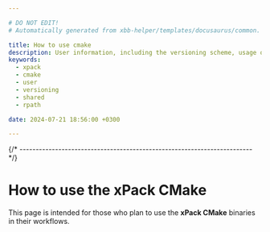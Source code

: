 ```yaml
---

# DO NOT EDIT!
# Automatically generated from xbb-helper/templates/docusaurus/common.

title: How to use cmake
description: User information, including the versioning scheme, usage of shared libraries, and RPATH configuration on GNU/Linux.
keywords:
  - xpack
  - cmake
  - user
  - versioning
  - shared
  - rpath

date: 2024-07-21 18:56:00 +0300

---
```




{/* ------------------------------------------------------------------------ */}

# How to use the xPack CMake

This page is intended for those who plan
to use the **xPack CMake** binaries in their workflows.

<Versioning/>

<LibrariesAndRpath/>

<More/>

<UseInTesting/>
